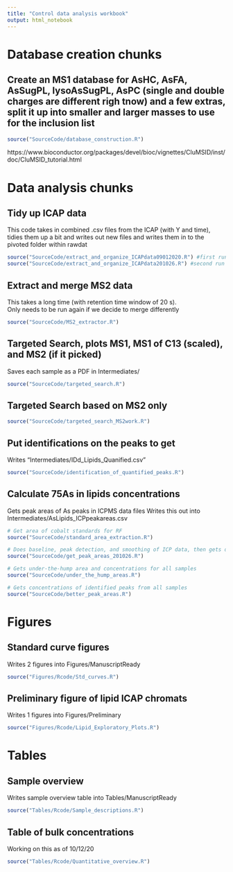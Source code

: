 ```yaml
---
title: "Control data analysis workbook"
output: html_notebook
---
```


# Database creation chunks
## Create an MS1 database for AsHC, AsFA, AsSugPL, lysoAsSugPL, AsPC (single and double charges are different righ tnow) and a few extras, split it up into smaller and larger masses to use for the inclusion list
```r
source("SourceCode/database_construction.R")
```

https://www.bioconductor.org/packages/devel/bioc/vignettes/CluMSID/inst/doc/CluMSID_tutorial.html


# Data analysis chunks
## Tidy up ICAP data
This code takes in combined .csv files from the ICAP (with Y and time), tidies them up a bit and writes out new files and writes them in to the pivoted folder within rawdat
```r
source("SourceCode/extract_and_organize_ICAPdata09012020.R") #first run of Aslipids
source("SourceCode/extract_and_organize_ICAPdata201026.R") #second run of Aslipids
```

## Extract and merge MS2 data 
This takes a long time (with retention time window of 20 s).  
Only needs to be run again if we decide to merge differently
```r
source("SourceCode/MS2_extractor.R")
```

## Targeted Search, plots MS1, MS1 of C13 (scaled), and MS2 (if it picked)
Saves each sample as a PDF in Intermediates/ 
```r
source("SourceCode/targeted_search.R")
```

## Targeted Search based on MS2 only
```r
source("SourceCode/targeted_search_MS2work.R")
```

## Put identifications on the peaks to get 
Writes "Intermediates/IDd_Lipids_Quanified.csv"
```r
source("SourceCode/identification_of_quantified_peaks.R")
```

## Calculate 75As in lipids concentrations
Gets peak areas of As peaks in ICPMS data files
Writes this out into Intermediates/AsLipids_ICPpeakareas.csv
```r
# Get area of cobalt standards for RF
source("SourceCode/standard_area_extraction.R")

# Does baseline, peak detection, and smoothing of ICP data, then gets detected peaks
source("SourceCode/get_peak_areas_201026.R") 

# Gets under-the-hump area and concentrations for all samples
source("SourceCode/under_the_hump_areas.R")

# Gets concentrations of identified peaks from all samples
source("SourceCode/better_peak_areas.R")
```










#
# Figures
## Standard curve figures
Writes 2 figures into Figures/ManuscriptReady
```r
source("Figures/Rcode/Std_curves.R")
```

## Preliminary figure of lipid ICAP chromats
Writes 1 figures into Figures/Preliminary
```r
source("Figures/Rcode/Lipid_Exploratory_Plots.R")
```




#
# Tables
## Sample overview
Writes sample overview table into Tables/ManuscriptReady
```r
source("Tables/Rcode/Sample_descriptions.R")
```

## Table of bulk concentrations
Working on this as of 10/12/20
```r
source("Tables/Rcode/Quantitative_overview.R")
```
#